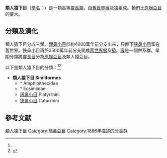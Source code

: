 {{Automatic taxobox 
| taxon = Simiiformes
| name = 類人猿下目<ref name=msw3>{{MSW3 Groves|pages=128-184}}</ref><ref name=SAP/>
| fossil_range = {{Fossil range|40|0}}
| image = White-handed Gibbon Hylobates lar Orange 1900px.jpg
| image_width = 250px
| image_caption = [[白掌長臂猿|白掌長臂猿]]
| authority = [[恩斯特·海克爾|Haeckel]], 1866
| subdivision_ranks = [[亞目#小目|小目]]
| subdivision =
* [[闊鼻小目|闊鼻小目]] Platyrrhini
* [[狹鼻小目|狹鼻小目]] Catarrhini
}}
'''類人猿下目'''（[[學名|學名]]：{{lang|la|Simiiformes}}）是一類高等[[靈長類|靈長類]]，由[[舊世界猴|舊世界猴]]及[[猿|猿]]組成。牠們比[[原猴亞目|原猴亞目]]的要大。

==分類及演化==
類人猿下目分成三類。[[闊鼻小目|闊鼻小目]]於約4000萬年前分支出來，只餘下[[狹鼻小目|狹鼻小目]]留在舊世界。狹鼻小目再於2500萬年前分支開成[[舊世界猴|舊世界猴]]及[[猿|猿]]。[[猴|猴]]是一個併系群。早期分類將[[靈長目|靈長目]]分為[[原猴亞目|原猴亞目]]及類人猿亞目。

以下是類人猿下目的分類：<ref name=msw3/><ref name=SAP>{{cite book en|author=Rylands AB and Mittermeier RA|title=South American Primates: Comparative Perspectives in the Study of Bahavior, Ecology, and Conservation|chapter=The Diversity of the New World Primates (Platyrrhini)|publisher=Springer|editor=Garber PA, Estrada A, Bicca-Marques JC, Heymann EW, Strier KB|id=ISBN 978-0-387-78704-6|year=2009}}</ref>
* '''類人猿下目 Simiiformes'''
**†{{le|疑猴科|Amphipithecidae}} Amphipithecidae
**†{{le|曙猿科|Amphipithecidae}} Eosimiidae
**[[阔鼻小目|阔鼻小目]] Platyrrhini
**[[狭鼻小目|狭鼻小目]] Catarrhini

==參考文献==
{{Wikispecies|Simiiformes}}
{{reflist}}
{{靈長目}}
{{簡鼻亞目|S.}}
{{Taxonbar}}
{{mammal-stub}}

[[Category:類人猿下目|]]
[[Category:簡鼻亞目|Category:簡鼻亞目]]
[[Category:1866年描述的分类群|Category:1866年描述的分类群]]